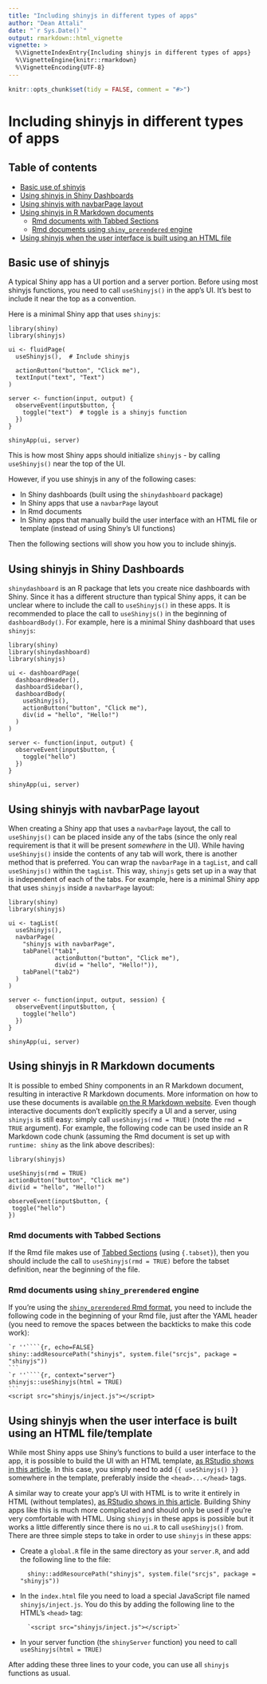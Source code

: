 ```yaml
---
title: "Including shinyjs in different types of apps"
author: "Dean Attali"
date: "`r Sys.Date()`"
output: rmarkdown::html_vignette
vignette: >
  %\VignetteIndexEntry{Including shinyjs in different types of apps}
  %\VignetteEngine{knitr::rmarkdown}
  %\VignetteEncoding{UTF-8}
---
```


```r
knitr::opts_chunk$set(tidy = FALSE, comment = "#>")
```

# Including shinyjs in different types of apps

## Table of contents

- [Basic use of shinyjs](#usage-basic)
- [Using shinyjs in Shiny Dashboards](#usage-dashboard)
- [Using shinyjs with navbarPage layout](#usage-navbarpage)
- [Using shinyjs in R Markdown documents](#usage-rmd)
    - [Rmd documents with Tabbed Sections](#usage-tabbed)
    - [Rmd documents using `shiny_prerendered` engine](#usage-prerendered)
- [Using shinyjs when the user interface is built using an HTML file](#usage-html)

<h2 id="usage-basic">Basic use of shinyjs</h2>

A typical Shiny app has a UI portion and a server portion. Before using most shinyjs functions, you need to call `useShinyjs()` in the app's UI. It's best to include it near the top as a convention.

Here is a minimal Shiny app that uses `shinyjs`:

```
library(shiny)
library(shinyjs)

ui <- fluidPage(
  useShinyjs(),  # Include shinyjs

  actionButton("button", "Click me"),
  textInput("text", "Text")
)

server <- function(input, output) {
  observeEvent(input$button, {
    toggle("text")  # toggle is a shinyjs function
  })
}

shinyApp(ui, server)
```

This is how most Shiny apps should initialize `shinyjs` - by calling `useShinyjs()` near the top of the UI.

However, if you use shinyjs in any of the following cases:

- In Shiny dashboards (built using the `shinydashboard` package)
- In Shiny apps that use a `navbarPage` layout
- In Rmd documents
- In Shiny apps that manually build the user interface with an HTML file or template (instead of using Shiny's UI functions)

Then the following sections will show you how you to include shinyjs.

<h2 id="usage-dashboard">Using shinyjs in Shiny Dashboards</h2>

`shinydashboard` is an R package that lets you create nice dashboards with Shiny. Since it has a different structure than typical Shiny apps, it can be unclear where to include the call to `useShinyjs()` in these apps. It is recommended to place the call to `useShinyjs()` in the beginning of `dashboardBody()`. For example, here is a minimal Shiny dashboard that uses `shinyjs`:

```
library(shiny)
library(shinydashboard)
library(shinyjs)

ui <- dashboardPage(
  dashboardHeader(),
  dashboardSidebar(),
  dashboardBody(
    useShinyjs(),
    actionButton("button", "Click me"),
    div(id = "hello", "Hello!")
  )
)

server <- function(input, output) {
  observeEvent(input$button, {
    toggle("hello")
  })
}

shinyApp(ui, server)
```

<h2 id="usage-navbarpage">Using shinyjs with navbarPage layout</h2>

When creating a Shiny app that uses a `navbarPage` layout, the call to `useShinyjs()` can be placed inside any of the tabs (since the only real requirement is that it will be present *somewhere* in the UI). While having `useShinyjs()` inside the contents of any tab will work, there is another method that is preferred. You can wrap the `navbarPage` in a `tagList`, and call `useShinyjs()` within the `tagList`. This way, `shinyjs` gets set up in a way that is independent of each of the tabs. For example, here is a minimal Shiny app that uses `shinyjs` inside a `navbarPage` layout:

```
library(shiny)
library(shinyjs)

ui <- tagList(
  useShinyjs(),
  navbarPage(
    "shinyjs with navbarPage",
    tabPanel("tab1",
             actionButton("button", "Click me"),
             div(id = "hello", "Hello!")),
    tabPanel("tab2")
  )
)

server <- function(input, output, session) {
  observeEvent(input$button, {
    toggle("hello")
  })
}

shinyApp(ui, server)
```

<h2 id="usage-rmd">Using shinyjs in R Markdown documents</h2>

It is possible to embed Shiny components in an R Markdown document, resulting in interactive R Markdown documents. More information on how to use these documents is available [on the R Markdown website](https://bookdown.org/yihui/rmarkdown/shiny-documents.html). Even though interactive documents don't explicitly specify a UI and a server, using `shinyjs` is still easy: simply call `useShinyjs(rmd = TRUE)` (note the `rmd = TRUE` argument). For example, the following code can be used inside an R Markdown code chunk (assuming the Rmd document is set up with `runtime: shiny` as the link above describes):

```
library(shinyjs)

useShinyjs(rmd = TRUE)
actionButton("button", "Click me")
div(id = "hello", "Hello!")

observeEvent(input$button, {
 toggle("hello")
})
```

<h3 id="usage-tabbed">Rmd documents with Tabbed Sections</h3>

If the Rmd file makes use of [Tabbed Sections](https://rmarkdown.rstudio.com/html_document_format.html#tabbed_sections) (using `{.tabset}`), then you should include the call to `useShinyjs(rmd = TRUE)` before the tabset definition, near the beginning of the file.

<h3 id="usage-prerendered">Rmd documents using `shiny_prerendered` engine</h3>

If you're using the [`shiny_prerendered` Rmd format](https://bookdown.org/yihui/rmarkdown/shiny-documents.html), you need to include the following code in the beginning of your Rmd file, just after the YAML header (you need to remove the spaces between the backticks to make this code work):

````
`r ''````{r, echo=FALSE}
shiny::addResourcePath("shinyjs", system.file("srcjs", package = "shinyjs"))
```
`r ''````{r, context="server"}
shinyjs::useShinyjs(html = TRUE)
```
<script src="shinyjs/inject.js"></script>
````

<h2 id="usage-html">Using shinyjs when the user interface is built using an HTML file/template</h2>

While most Shiny apps use Shiny's functions to build a user interface to the app, it is possible to build the UI with an HTML template, [as RStudio shows in this article](https://shiny.rstudio.com/articles/templates.html). In this case, you simply need to add `{{ useShinyjs() }}` somewhere in the template, preferably inside the `<head>...</head>` tags.

A similar way to create your app's UI with HTML is to write it entirely in HTML (without templates), [as RStudio shows in this article](https://shiny.rstudio.com/articles/html-ui.html). Building Shiny apps like this is much more complicated and should only be used if you're very comfortable with HTML. Using `shinyjs` in these apps is possible but it works a little differently since there is no `ui.R` to call `useShinyjs()` from.  There are three simple steps to take in order to use `shinyjs` in these apps:

- Create a `global.R` file in the same directory as your `server.R`, and add the following line to the file:

        shiny::addResourcePath("shinyjs", system.file("srcjs", package = "shinyjs"))
        
- In the `index.html` file you need to load a special JavaScript file named `shinyjs/inject.js`. You do this by adding the following line to the HTML's `<head>` tag:

        `<script src="shinyjs/inject.js"></script>`
        
- In your server function (the `shinyServer` function) you need to call `useShinyjs(html = TRUE)`

After adding these three lines to your code, you can use all `shinyjs` functions as usual.
